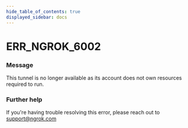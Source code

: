 ```yaml
---
hide_table_of_contents: true
displayed_sidebar: docs
---
```



# ERR_NGROK_6002

### Message

This tunnel is no longer available as its account does not own resources required to run.

<ErrorDetails error="err_ngrok_6002" />

### Further help

If you're having trouble resolving this error, please reach out to [support@ngrok.com](mailto:support@ngrok.com?subject=Help%20with%20ERR_NGROK_6002)

